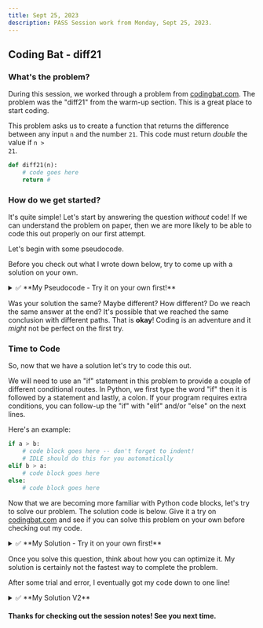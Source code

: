 ```yaml
---
title: Sept 25, 2023
description: PASS Session work from Monday, Sept 25, 2023.
---
```

## Coding Bat - diff21
### What's the problem?

During this session, we worked through a problem from [codingbat.com](https://codingbat.com/python). 
The problem was the "diff21" from the warm-up section. This is a great place to 
start coding.

This problem asks us to create a function that returns the difference between any input <code>n</code>
and the number <code>21</code>. This code must return *double* the value if <code>n > 21</code>.

```python
def diff21(n):
    # code goes here
    return #
```
### How do we get started?

It's quite simple! Let's start by answering the question *without* code! If we can understand the problem on paper, 
then we are more likely to be able to code this out properly on our first attempt. 

Let's begin with some pseudocode. 

Before you check out what I wrote down below, try to come up with a solution on your own. 


<details>
<summary>✅ **My Pseudocode - Try it on your own first!**</summary>
```python
    # IF a NUMBER is LESS THAN OR EQUAL TO 21 
    #   then RETURN 21 minus the NUMBER
    # ELSE IF a NUMBER is GREATER THAN 21 
    #   then RETURN 21 minus the NUMBER multiplied by 2
```
</details>


Was your solution the same? Maybe different? How different? Do we reach the same answer at the end? It's 
possible that we reached the same conclusion with different paths. That is **okay**! Coding is an
adventure and it *might* not be perfect on the first try. 

### Time to Code

So, now that we have a solution let's try to code this out. 

We will need to use an "if" statement in this problem to provide a couple of different conditional routes.
In Python, we first type the word "if" then it is followed by a statement and lastly, a colon. If your 
program requires extra conditions, you can follow-up the "if" with "elif" and/or "else" on the next lines.

Here's an example:

```python
if a > b:
    # code block goes here -- don't forget to indent! 
    # IDLE should do this for you automatically
elif b > a:
    # code block goes here
else:
    # code block goes here
```

Now that we are becoming more familiar with Python code blocks, let's try to solve our problem. The solution
code is below. Give it a try on [codingbat.com](https://codingbat.com/python) and see if you can solve this 
problem on your own before checking out my code.

<details>
<summary>✅ **My Solution - Try it on your own first!**</summary>
```python
def diff21(n):
    diff = 0
    if n <= 21:
        diff = abs(n - 21)
    else:
        diff = abs(n - 21) * 2
    return diff
```
</details>

Once you solve this question, think about how you can optimize it. My solution is certainly not the fastest way to 
complete the problem. 

After some trial and error, I eventually got my code down to one line! 

<details>
<summary>✅ **My Solution V2**</summary>
It's not pretty, but it gets the job done.
```python
def diff21(n):
    return abs(n - 21) if n <= 21 else abs(n - 21) * 2
```
</details>

#### Thanks for checking out the session notes! See you next time.